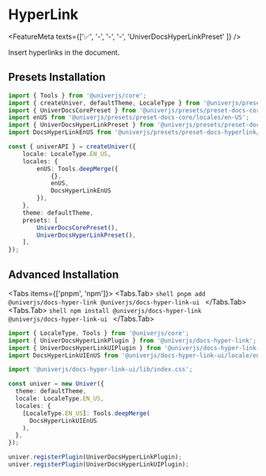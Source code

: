 
# HyperLink

<FeatureMeta texts={['✅', '-', '-', '-', 'UniverDocsHyperLinkPreset' ]} />

Insert hyperlinks in the document.

## Presets Installation

```typescript {5-6,14,20}
import { Tools } from '@univerjs/core';
import { createUniver, defaultTheme, LocaleType } from '@univerjs/presets';
import { UniverDocsCorePreset } from '@univerjs/presets/preset-docs-core';
import enUS from '@univerjs/presets/preset-docs-core/locales/en-US';
import { UniverDocsHyperLinkPreset } from '@univerjs/presets/preset-docs-hyperlink';
import DocsHyperLinkEnUS from '@univerjs/presets/preset-docs-hyperlink/locale/en-US';

const { univerAPI } = createUniver({
    locale: LocaleType.EN_US,
    locales: {
        enUS: Tools.deepMerge({
            {},
            enUS,
            DocsHyperLinkEnUS 
        }),
    },
    theme: defaultTheme,
    presets: [
        UniverDocsCorePreset(),
        UniverDocsHyperLinkPreset(),
    ],
});
```

## Advanced Installation

<Tabs items={['pnpm', 'npm']}>
  <Tabs.Tab>
    ```shell
    pnpm add @univerjs/docs-hyper-link @univerjs/docs-hyper-link-ui
    ```
  </Tabs.Tab>
  <Tabs.Tab>
    ```shell
    npm install @univerjs/docs-hyper-link @univerjs/docs-hyper-link-ui
    ```
  </Tabs.Tab>
</Tabs>

```typescript {2-4,6,12, 18-19}
import { LocaleType, Tools } from '@univerjs/core';
import { UniverDocsHyperLinkPlugin } from '@univerjs/docs-hyper-link';
import { UniverDocsHyperLinkUIPlugin } from '@univerjs/docs-hyper-link-ui';
import DocsHyperLinkUIEnUS from '@univerjs/docs-hyper-link-ui/locale/en-US';

import '@univerjs/docs-hyper-link-ui/lib/index.css';

const univer = new Univer({
  theme: defaultTheme,
  locale: LocaleType.EN_US,
  locales: {
    [LocaleType.EN_US]: Tools.deepMerge(
      DocsHyperLinkUIEnUS
    ),
  },
});

univer.registerPlugin(UniverDocsHyperLinkPlugin);
univer.registerPlugin(UniverDocsHyperLinkUIPlugin);
```
